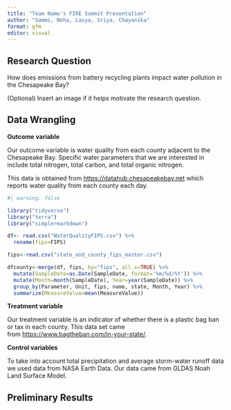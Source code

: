 ```yaml
---
title: "Team Name's FIRE Summit Presentation"
author: "Sammi, Neha, Lasya, Sriya, Chayanika"
format: gfm
editor: visual
---
```


## Research Question

How does emissions from battery recycling plants impact water pollution in the Chesapeake Bay?

(Optional) Insert an image if it helps motivate the research question.

## Data Wrangling

**Outcome variable**

Our outcome variable is water quality from each county adjacent to the Chesapeake Bay. Specific water parameters that we are interested in include total nitrogen, total carbon, and total organic nitrogen.

This data is obtained from [https://datahub.chesapeakebay.net](https://datahub.chesapeakebay.net/) which reports water quality from each county each day.

```r
#| warning: false

library("tidyverse")
library("terra")
library("simplermarkdown")

df<- read.csv("WaterQualityFIPS.csv") %>%
  rename(fips=FIPS)

fips<-read.csv("state_and_county_fips_master.csv")

dfcounty<-merge(df, fips, by="fips", all.x=TRUE) %>%
  mutate(SampleDate=as.Date(SampleDate, format='%m/%d/%Y')) %>%
  mutate(Month=month(SampleDate), Year=year(SampleDate)) %>%
  group_by(Parameter, Unit, fips, name, state, Month, Year) %>%
  summarize(MeasureValue=mean(MeasureValue))
```

**Treatment variable**

Our treatment variable is an indicator of whether there is a plastic bag ban or tax in each county. This data set came from <https://www.bagtheban.com/in-your-state/>.

**Control variables**

To take into account total precipitation and average storm-water runoff data we used data from NASA Earth Data. Our data came from GLDAS Noah Land Surface Model.

## Preliminary Results
